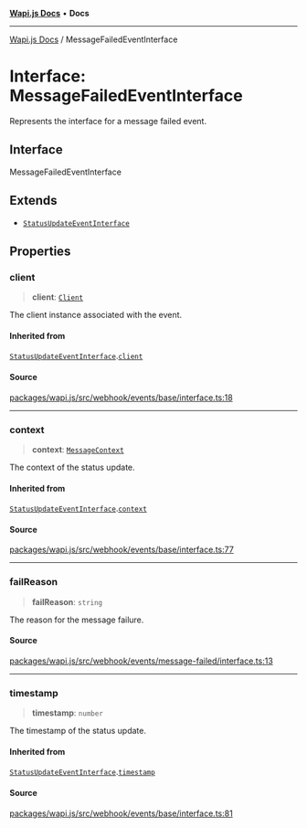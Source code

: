 [**Wapi.js Docs**](../README.mdx) • **Docs**

***

[Wapi.js Docs](../globals.mdx) / MessageFailedEventInterface

# Interface: MessageFailedEventInterface

Represents the interface for a message failed event.

## Interface

MessageFailedEventInterface

## Extends

- [`StatusUpdateEventInterface`](StatusUpdateEventInterface.mdx)

## Properties

### client

> **client**: [`Client`](../classes/Client.mdx)

The client instance associated with the event.

#### Inherited from

[`StatusUpdateEventInterface`](StatusUpdateEventInterface.mdx).[`client`](StatusUpdateEventInterface.mdx#client)

#### Source

[packages/wapi.js/src/webhook/events/base/interface.ts:18](https://github.com/sarthakjdev/wapi.js/blob/13b0ae8a179e1d2ead89d348fa5b05387c8fc977/packages/wapi.js/src/webhook/events/base/interface.ts#L18)

***

### context

> **context**: [`MessageContext`](../type-aliases/MessageContext.mdx)

The context of the status update.

#### Inherited from

[`StatusUpdateEventInterface`](StatusUpdateEventInterface.mdx).[`context`](StatusUpdateEventInterface.mdx#context)

#### Source

[packages/wapi.js/src/webhook/events/base/interface.ts:77](https://github.com/sarthakjdev/wapi.js/blob/13b0ae8a179e1d2ead89d348fa5b05387c8fc977/packages/wapi.js/src/webhook/events/base/interface.ts#L77)

***

### failReason

> **failReason**: `string`

The reason for the message failure.

#### Source

[packages/wapi.js/src/webhook/events/message-failed/interface.ts:13](https://github.com/sarthakjdev/wapi.js/blob/13b0ae8a179e1d2ead89d348fa5b05387c8fc977/packages/wapi.js/src/webhook/events/message-failed/interface.ts#L13)

***

### timestamp

> **timestamp**: `number`

The timestamp of the status update.

#### Inherited from

[`StatusUpdateEventInterface`](StatusUpdateEventInterface.mdx).[`timestamp`](StatusUpdateEventInterface.mdx#timestamp)

#### Source

[packages/wapi.js/src/webhook/events/base/interface.ts:81](https://github.com/sarthakjdev/wapi.js/blob/13b0ae8a179e1d2ead89d348fa5b05387c8fc977/packages/wapi.js/src/webhook/events/base/interface.ts#L81)
